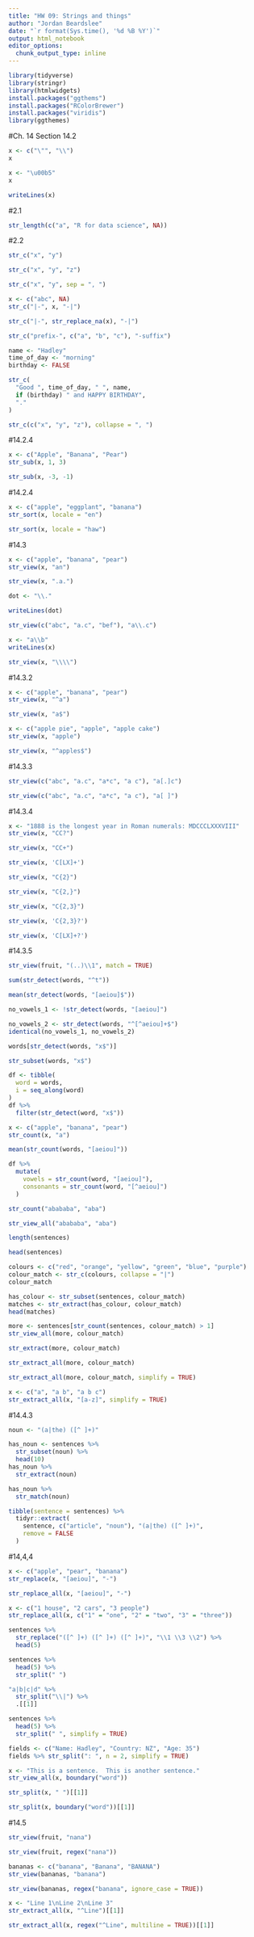```yaml
---
title: "HW 09: Strings and things"
author: "Jordan Beardslee"
date: "`r format(Sys.time(), '%d %B %Y')`"
output: html_notebook
editor_options: 
  chunk_output_type: inline
---
```

```r
library(tidyverse)
library(stringr)
library(htmlwidgets)
install.packages("ggthems")
install.packages("RColorBrewer")
install.packages("viridis")
library(ggthemes)
```

#Ch. 14 Section 14.2
```r
x <- c("\"", "\\")
x

x <- "\u00b5"
x
```
```r
writeLines(x)
```
#2.1
```r
str_length(c("a", "R for data science", NA))
```
#2.2
```r
str_c("x", "y")

str_c("x", "y", "z")

str_c("x", "y", sep = ", ")
```
```r
x <- c("abc", NA)
str_c("|-", x, "-|")

str_c("|-", str_replace_na(x), "-|")
```
```r
str_c("prefix-", c("a", "b", "c"), "-suffix")
```
```r
name <- "Hadley"
time_of_day <- "morning"
birthday <- FALSE

str_c(
  "Good ", time_of_day, " ", name,
  if (birthday) " and HAPPY BIRTHDAY",
  "."
)
```
```r
str_c(c("x", "y", "z"), collapse = ", ")
```
#14.2.4
```r
x <- c("Apple", "Banana", "Pear")
str_sub(x, 1, 3)

str_sub(x, -3, -1)
```
#14.2.4
```r
x <- c("apple", "eggplant", "banana")
str_sort(x, locale = "en")

str_sort(x, locale = "haw")
```

#14.3
```r
x <- c("apple", "banana", "pear")
str_view(x, "an")

str_view(x, ".a.")
```

```r
dot <- "\\."

writeLines(dot)

str_view(c("abc", "a.c", "bef"), "a\\.c")
```

```r
x <- "a\\b"
writeLines(x)

str_view(x, "\\\\")
```
#14.3.2
```r
x <- c("apple", "banana", "pear")
str_view(x, "^a")

str_view(x, "a$")
```

```r
x <- c("apple pie", "apple", "apple cake")
str_view(x, "apple")

str_view(x, "^apples$")
```
#14.3.3
```r
str_view(c("abc", "a.c", "a*c", "a c"), "a[.]c")

str_view(c("abc", "a.c", "a*c", "a c"), "a[ ]")
```
#14.3.4
```r
x <- "1888 is the longest year in Roman numerals: MDCCCLXXXVIII"
str_view(x, "CC?")

str_view(x, "CC+")

str_view(x, 'C[LX]+')
```

```r
str_view(x, "C{2}")

str_view(x, "C{2,}")

str_view(x, "C{2,3}")
```

```r
str_view(x, 'C{2,3}?')

str_view(x, 'C[LX]+?')
```
#14.3.5
```r
str_view(fruit, "(..)\\1", match = TRUE)
```

```r
sum(str_detect(words, "^t"))

mean(str_detect(words, "[aeiou]$"))
```


```r
no_vowels_1 <- !str_detect(words, "[aeiou]")

no_vowels_2 <- str_detect(words, "^[^aeiou]+$")
identical(no_vowels_1, no_vowels_2)
```

```r
words[str_detect(words, "x$")]

str_subset(words, "x$")
```

```r
df <- tibble(
  word = words, 
  i = seq_along(word)
)
df %>% 
  filter(str_detect(word, "x$"))
```

```r
x <- c("apple", "banana", "pear")
str_count(x, "a")

mean(str_count(words, "[aeiou]"))
```

```r
df %>% 
  mutate(
    vowels = str_count(word, "[aeiou]"),
    consonants = str_count(word, "[^aeiou]")
  )
```

```r
str_count("abababa", "aba")

str_view_all("abababa", "aba")
```

```r
length(sentences)

head(sentences)
```
```r
colours <- c("red", "orange", "yellow", "green", "blue", "purple")
colour_match <- str_c(colours, collapse = "|")
colour_match
```

```r
has_colour <- str_subset(sentences, colour_match)
matches <- str_extract(has_colour, colour_match)
head(matches)
```

```r
more <- sentences[str_count(sentences, colour_match) > 1]
str_view_all(more, colour_match)
```

```r
str_extract(more, colour_match)
```

```r
str_extract_all(more, colour_match)
```

```r
str_extract_all(more, colour_match, simplify = TRUE)

x <- c("a", "a b", "a b c")
str_extract_all(x, "[a-z]", simplify = TRUE)
```
#14.4.3
```r
noun <- "(a|the) ([^ ]+)"

has_noun <- sentences %>%
  str_subset(noun) %>%
  head(10)
has_noun %>% 
  str_extract(noun)
```

```r
has_noun %>% 
  str_match(noun)
```

```r
tibble(sentence = sentences) %>% 
  tidyr::extract(
    sentence, c("article", "noun"), "(a|the) ([^ ]+)", 
    remove = FALSE
  )
```
#14,4,4
```r
x <- c("apple", "pear", "banana")
str_replace(x, "[aeiou]", "-")

str_replace_all(x, "[aeiou]", "-")
```

```r
x <- c("1 house", "2 cars", "3 people")
str_replace_all(x, c("1" = "one", "2" = "two", "3" = "three"))
```

```r
sentences %>% 
  str_replace("([^ ]+) ([^ ]+) ([^ ]+)", "\\1 \\3 \\2") %>% 
  head(5)
```

```r
sentences %>%
  head(5) %>% 
  str_split(" ")
```

```r
"a|b|c|d" %>% 
  str_split("\\|") %>% 
  .[[1]]
```

```r
sentences %>%
  head(5) %>% 
  str_split(" ", simplify = TRUE)
```

```r
fields <- c("Name: Hadley", "Country: NZ", "Age: 35")
fields %>% str_split(": ", n = 2, simplify = TRUE)
```

```r
x <- "This is a sentence.  This is another sentence."
str_view_all(x, boundary("word"))
```

```r
str_split(x, " ")[[1]]

str_split(x, boundary("word"))[[1]]

```

#14.5
```r
str_view(fruit, "nana")

str_view(fruit, regex("nana"))
```

```r
bananas <- c("banana", "Banana", "BANANA")
str_view(bananas, "banana")

str_view(bananas, regex("banana", ignore_case = TRUE))
```

```r
x <- "Line 1\nLine 2\nLine 3"
str_extract_all(x, "^Line")[[1]]

str_extract_all(x, regex("^Line", multiline = TRUE))[[1]]
```

